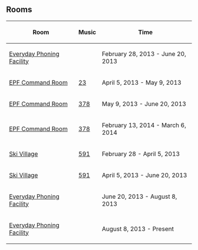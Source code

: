 

==Rooms==
<center>
{|class="wikitable" border="1"
!Room
!Music
!Time
|-
|[[Media:RoomsAgentLobbyEPFConstruction.swf|Everyday Phoning Facility]]||{{n/a}}||February 28, 2013 - June 20, 2013
|-
|[[Media:RoomsAgentcomEPFConstruction.swf|EPF Command Room]]||[[Media:Music23.swf|23]]||April 5, 2013 - May 9, 2013
|-
|[[Media:RoomsAgentcom-April2013.swf|EPF Command Room]]||[[Media:Music378.swf|378]]||May 9, 2013 - June 20, 2013
|-
|[[Media:RoomsAgentcom-May2013.swf|EPF Command Room]]||[[Media:Music378.swf|378]]||February 13, 2014 - March 6, 2014
|-
|[[Media:RoomsVillageEPFConstruction.swf|Ski Village]]||[[Media:Music591.swf|591]]||February 28 - April 5, 2013
|-
|[[Media:RoomsVillage-April2013.swf|Ski Village]]||[[Media:Music591.swf|591]]||April 5, 2013 - June 20, 2013
|-
|[[Media:RoomsAgentLobbyEPFConstruction2.swf|Everyday Phoning Facility]]||{{n/a}}||June 20, 2013 - August 8, 2013
|-
|[[Media:RoomsAgentLobbyMulti_2.swf|Everyday Phoning Facility]]||{{n/a}}||August 8, 2013 - Present
|}

{{Events}}